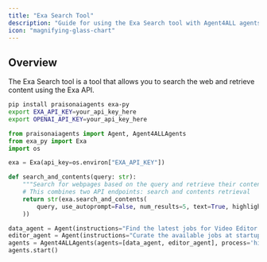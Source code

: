 ```yaml
---
title: "Exa Search Tool"
description: "Guide for using the Exa Search tool with Agent4ALL agents."
icon: "magnifying-glass-chart"
---
```


## Overview

The Exa Search tool is a tool that allows you to search the web and retrieve content using the Exa API.

```bash
pip install praisonaiagents exa-py
export EXA_API_KEY=your_api_key_here
export OPENAI_API_KEY=your_api_key_here
```

```python
from praisonaiagents import Agent, Agent4ALLAgents
from exa_py import Exa
import os

exa = Exa(api_key=os.environ["EXA_API_KEY"])

def search_and_contents(query: str):
    """Search for webpages based on the query and retrieve their contents."""
    # This combines two API endpoints: search and contents retrieval
    return str(exa.search_and_contents(
        query, use_autoprompt=False, num_results=5, text=True, highlights=True
    ))

data_agent = Agent(instructions="Find the latest jobs for Video Editor in New York at startups", tools=[search_and_contents])
editor_agent = Agent(instructions="Curate the available jobs at startups and their email for the candidate to apply based on his skills on Canva, Adobe Premiere Pro, and Adobe After Effects")
agents = Agent4ALLAgents(agents=[data_agent, editor_agent], process='hierarchical')
agents.start()
```